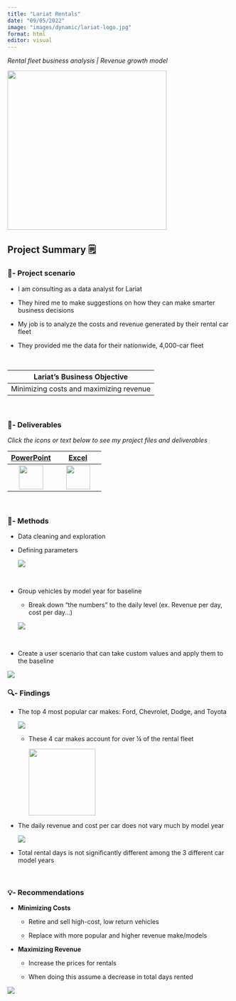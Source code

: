 ```yaml
---
title: "Lariat Rentals"
date: "09/05/2022"
image: "images/dynamic/lariat-logo.jpg"
format: html
editor: visual
---
```


*Rental fleet business analysis \| Revenue growth model*

[<img src="images/dynamic/lariat-logo.jpg" width="358px"/>](https://github.com/bradfordjohnson/lariat-rentals/blob/main/README.md)

::: column-page-inset
## Project Summary 🗒️

### 🧭- Project scenario

-   I am consulting as a data analyst for Lariat

-   They hired me to make suggestions on how they can make smarter business decisions

-   My job is to analyze the costs and revenue generated by their rental car fleet

-   They provided me the data for their nationwide, 4,000-car fleet

<br>

| Lariat's Business Objective             |
|-----------------------------------------|
| Minimizing costs and maximizing revenue |

<br>

### 📂- Deliverables

*Click the icons or text below to see my project files and deliverables*

|                        [PowerPoint](https://1drv.ms/p/s!Ahpkb3AfX4xfhLwtwCAS3g6L6ZA6sQ?e=3JhUY6)                         |                           [Excel](https://1drv.ms/x/s!Ahpkb3AfX4xfhLw5nv0BCOoHdWSS5g?e=knZCre)                           |
|:------------------------------------------------------------------------------------------------------------------------:|:------------------------------------------------------------------------------------------------------------------------:|
| [<img src="images/static/filetype-pptx.svg" width="54px"/>](https://1drv.ms/p/s!Ahpkb3AfX4xfhLwtwCAS3g6L6ZA6sQ?e=3JhUY6) | [<img src="images/static/filetype-xlsx.svg" width="54px"/>](https://1drv.ms/x/s!Ahpkb3AfX4xfhLw5nv0BCOoHdWSS5g?e=knZCre) |

<br>

### 🔧- Methods

-   Data cleaning and exploration

-   Defining parameters

    <img src="images/dynamic/days-rented-1.png"/>

    <br>

-   Group vehicles by model year for baseline

    -   Break down "the numbers" to the daily level (ex. Revenue per day, cost per day...)

    <img src="images/dynamic/baseline-table.png"/>

    <br>

-   Create a user scenario that can take custom values and apply them to the baseline

<img src="images/dynamic/us-table.png"/>

### 🔍- Findings

-   The top 4 most popular car makes: Ford, Chevrolet, Dodge, and Toyota

    <img src="images/dynamic/top-car-makes.png"/>

    -   These 4 car makes account for over ¼ of the rental fleet

        <img src="images/dynamic/makes.png" height="150px"/>

-   The daily revenue and cost per car does not vary much by model year

    <img src="images/dynamic/baseline-chart.png"/>

-   Total rental days is not significantly different among the 3 different car model years

<br>

### 💡- Recommendations

-   **Minimizing Costs**

    -   Retire and sell high-cost, low return vehicles

    -   Replace with more popular and higher revenue make/models

-   **Maximizing Revenue**

    -   Increase the prices for rentals

    -   When doing this assume a decrease in total days rented

<img src="images/dynamic/us-chart.png"/>
:::
